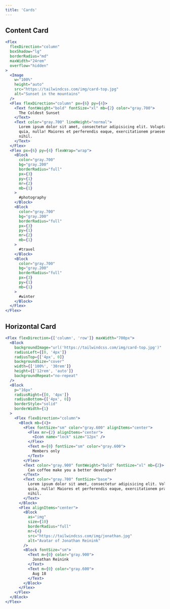 ```yaml
---
title: 'Cards'
---
```


## Content Card

```jsx live
<Flex
  flexDirection="column"
  boxShadow="lg"
  borderRadius="md"
  maxWidth="24rem"
  overflow="hidden"
>
  <Image
    w="100%"
    height="auto"
    src="https://tailwindcss.com/img/card-top.jpg"
    alt="Sunset in the mountains"
  />
  <Flex flexDirection="column" px={6} py={4}>
    <Text fontWeight="bold" fontSize="xl" mb={2} color="gray.700">
      The Coldest Sunset
    </Text>
    <Text color="gray.700" lineHeight="normal">
      Lorem ipsum dolor sit amet, consectetur adipisicing elit. Voluptatibus
      quia, nulla! Maiores et perferendis eaque, exercitationem praesentium
      nihil.
    </Text>
  </Flex>
  <Flex px={6} py={4} flexWrap="wrap">
    <Block
      color="gray.700"
      bg="gray.200"
      borderRadius="full"
      px={3}
      py={1}
      mr={2}
      mb={1}
    >
      #photography
    </Block>
    <Block
      color="gray.700"
      bg="gray.200"
      borderRadius="full"
      px={3}
      py={1}
      mr={2}
      mb={1}
    >
      #travel
    </Block>
    <Block
      color="gray.700"
      bg="gray.200"
      borderRadius="full"
      px={3}
      py={1}
      mb={1}
    >
      #winter
    </Block>
  </Flex>
</Flex>
```

## Horizontal Card

```jsx live
<Flex flexDirection={['column', 'row']} maxWidth="700px">
  <Block
    backgroundImage="url('https://tailwindcss.com/img/card-top.jpg')"
    radiusLeft={[0, '4px']}
    radiusTop={['4px', 0]}
    backgroundSize="cover"
    width={['100%', '30rem']}
    height={['12rem', 'auto']}
    backgroundRepeat="no-repeat"
  />
  <Block
    p="16px"
    radiusRight={[0, '4px']}
    radiusBottom={['4px', 0]}
    borderStyle="solid"
    borderWidth={1}
  >
    <Flex flexDirection="column">
      <Block mb={4}>
        <Flex fontSize="sm" color="gray.600" alignItems="center">
          <Flex mr={2} alignItems="center">
            <Icon name="lock" size="12px" />
          </Flex>
          <Text m={0} fontSize="sm" color="gray.600">
            Members only
          </Text>
        </Flex>
        <Text color="gray.900" fontWeight="bold" fontSize="xl" mb={2}>
          Can coffee make you a better developer?
        </Text>
        <Text color="gray.700" fontSize="base">
          Lorem ipsum dolor sit amet, consectetur adipisicing elit. Voluptatibus
          quia, nulla! Maiores et perferendis eaque, exercitationem praesentium
          nihil.
        </Text>
      </Block>
      <Flex alignItems="center">
        <Block
          as="img"
          size={10}
          borderRadius="full"
          mr={4}
          src="https://tailwindcss.com/img/jonathan.jpg"
          alt="Avatar of Jonathan Reinink"
        />
        <Block fontSize="sm">
          <Text m={0} color="gray.900">
            Jonathan Reinink
          </Text>
          <Text m={0} color="gray.600">
            Aug 18
          </Text>
        </Block>
      </Flex>
    </Flex>
  </Block>
</Flex>
```
